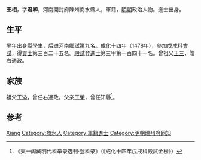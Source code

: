 {{Otheruses|other=名为王相的其他人物|王相}}
{{Otheruses|other=名为王君卿的其他人物|王君卿}}

'''王相'''，字'''君卿'''，河南開封府陳州商水縣人，軍籍，[[明朝|明朝]]政治人物。進士出身。

== 生平 ==
早年出身縣學生，后进河南鄉試第九名。[[成化|成化]]十四年（1478年），參加戊戌科[[會試|會試]]，得[[貢士|貢士]]第三百二十五名。[[殿試|殿試]]登[[進士|進士]]第三甲第一百四十一名。曾祖父[[王三|王三]]，贈右通政。

== 家族 ==
祖父[[王溢|王溢]]，曾任右通政。父亲[[王榮|王榮]]，曾任知縣<ref>《天一阁藏明代科举录选刊·登科录》（《成化十四年戊戌科殿試金榜》）</ref>。

== 参考 ==
{{reflist}}

{{start box}}
{{s-off}}
{{s-before|[[蹇霆|蹇霆]]}}
{{s-title|明朝瑞州府同知|1500年－1505年}}
{{s-after|[[王珀_(成化進士)|王珀]]}}
{{end box}}

{{成化十四年戊戌科殿試金榜}}

{{Authority control}}

{{DEFAULTSORT:Wang王}}
[[Category:王姓|Xiang]]
[[Category:商水人|Category:商水人]]
[[Category:軍籍進士|Category:軍籍進士]]
[[Category:明朝瑞州府同知|Category:明朝瑞州府同知]]


{{明朝人物小作品}}